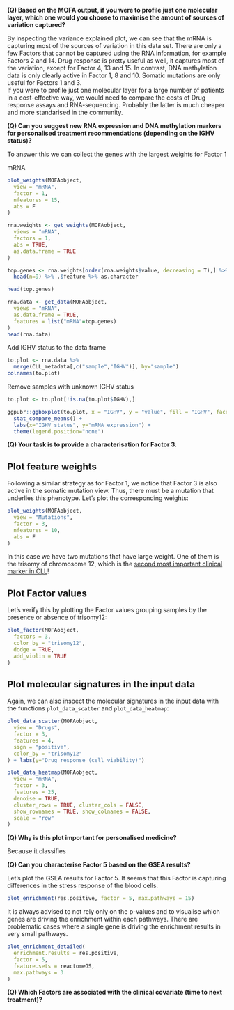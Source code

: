 
**(Q) Based on the MOFA output, if you were to profile just one molecular layer, which one would you choose to maximise the amount of sources of variation captured?**

By inspecting the variance explained plot, we can see that the mRNA is capturing most of the sources of variation in this data set. There are only a few Factors that cannot be captured using the RNA information, for example Factors 2 and 14. Drug response is pretty useful as well, it captures most of the variation, except for Factor 4, 13 and 15. In contrast, DNA methylation data is only clearly active in Factor 1, 8 and 10. Somatic mutations are only useful for Factors 1 and 3.  
If you were to profile just one molecular layer for a large number of patients in a cost-effective way, we would need to compare the costs of Drug response assays and RNA-sequencing. Probably the latter is much cheaper and more standarised in the community.

**(Q) Can you suggest new RNA expression and DNA methylation markers for personalised treatment recommendations (depending on the IGHV status)?**  


To answer this we can collect the genes with the largest weights for Factor 1

mRNA
```r
plot_weights(MOFAobject, 
  view = "mRNA", 
  factor = 1, 
  nfeatures = 15,
  abs = F
)
```

```r
rna.weights <- get_weights(MOFAobject, 
  views = "mRNA", 
  factors = 1, 
  abs = TRUE, 
  as.data.frame = TRUE
)

top.genes <- rna.weights[order(rna.weights$value, decreasing = T),] %>% 
  head(n=9) %>% .$feature %>% as.character

head(top.genes)
```

```r
rna.data <- get_data(MOFAobject, 
  views = "mRNA", 
  as.data.frame = TRUE,
  features = list("mRNA"=top.genes)
)
head(rna.data)
```

Add IGHV status to the data.frame
```r
to.plot <- rna.data %>% 
  merge(CLL_metadata[,c("sample","IGHV")], by="sample")
colnames(to.plot)
```

Remove samples with unknown IGHV status
```r
to.plot <- to.plot[!is.na(to.plot$IGHV),]
```

```r
ggpubr::ggboxplot(to.plot, x = "IGHV", y = "value", fill = "IGHV", facet="feature") +
  stat_compare_means() +
  labs(x="IGHV status", y="mRNA expression") +
  theme(legend.position="none")
```


**(Q) Your task is to provide a characterisation for Factor 3**.  


## Plot feature weights

Following a similar strategy as for Factor 1, we notice that Factor 3 is also active in the somatic mutation view. Thus, there must be a mutation that underlies this phenotype. Let's plot the corresponding weights:
```r
plot_weights(MOFAobject, 
  view = "Mutations", 
  factor = 3, 
  nfeatures = 10,
  abs = F
)
```

In this case we have two mutations that have large weight. One of them is the trisomy of chromosome 12, which is the [second most important clinical marker in CLL](https://www.ncbi.nlm.nih.gov/pmc/articles/PMC6058775/)!  

## Plot Factor values

Let's verify this by plotting the Factor values grouping samples by the presence or absence of trisomy12:
```r
plot_factor(MOFAobject, 
  factors = 3, 
  color_by = "trisomy12",
  dodge = TRUE,
  add_violin = TRUE
)
```

## Plot molecular signatures in the input data

Again, we can also inspect the molecular signatures in the input data with the functions `plot_data_scatter` and `plot_data_heatmap`:
```r
plot_data_scatter(MOFAobject, 
  view = "Drugs",
  factor = 3,  
  features = 4,
  sign = "positive",
  color_by = "trisomy12"
) + labs(y="Drug response (cell viability)")
```

```r
plot_data_heatmap(MOFAobject, 
  view = "mRNA",
  factor = 3,  
  features = 25,
  denoise = TRUE,
  cluster_rows = TRUE, cluster_cols = FALSE,
  show_rownames = TRUE, show_colnames = FALSE,
  scale = "row"
)
```


**(Q) Why is this plot important for personalised medicine?**

Because it classifies


**(Q) Can you characterise Factor 5 based on the GSEA results?**  

Let's plot the GSEA results for Factor 5. It seems that this Factor is capturing differences in the stress response of the blood cells.
```r
plot_enrichment(res.positive, factor = 5, max.pathways = 15)
```

It is always advised to not rely only on the p-values and to visualise which genes are driving the enrichment within each pathways. There are problematic cases where a single gene is driving the enrichment results in very small pathways.
```r
plot_enrichment_detailed(
  enrichment.results = res.positive,
  factor = 5, 
  feature.sets = reactomeGS, 
  max.pathways = 3
)
```


**(Q) Which Factors are associated with the clinical covariate (time to next treatment)?**


